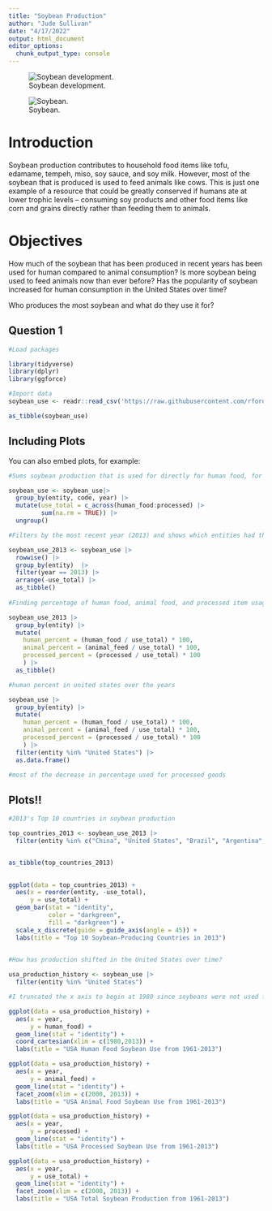 ```yaml
---
title: "Soybean Production"
author: "Jude Sullivan"
date: "4/17/2022"
output: html_document
editor_options: 
  chunk_output_type: console
---
```

![Soybean development.](images/soybean_development.jpg)

![Soybean.](images/soybean_1.jpg)

# Introduction

Soybean production contributes to household food items like tofu, edamame, tempeh, miso, soy sauce, and soy milk. However, most of the soybean that is produced is used to feed animals like cows. This is just one example of a resource that could be greatly conserved if humans ate at lower trophic levels -- consuming soy products and other food items like corn and grains directly rather than feeding them to animals. 


# Objectives


How much of the soybean that has been produced in recent years has been used for human compared to animal consumption? Is more soybean being used to feed animals now than ever before? Has the popularity of soybean increased for human consumption in the United States over time?

Who produces the most soybean and what do they use it for?

## Question 1

```r
#Load packages

library(tidyverse)
library(dplyr)
library(ggforce)
```


```r
#Import data
soybean_use <- readr::read_csv('https://raw.githubusercontent.com/rfordatascience/tidytuesday/master/data/2021/2021-04-06/soybean_use.csv')

as_tibble(soybean_use)
```

## Including Plots

You can also embed plots, for example:

```r
#Sums soybean production that is used for directly for human food, for animal food, and that is processed into other items like vegetable oil and biofuel

soybean_use <- soybean_use|> 
  group_by(entity, code, year) |> 
  mutate(use_total = c_across(human_food:processed) |> 
         sum(na.rm = TRUE)) |> 
  ungroup()

#Filters by the most recent year (2013) and shows which entities had the greatest combined soybean production

soybean_use_2013 <- soybean_use |> 
  rowwise() |> 
  group_by(entity)  |>
  filter(year == 2013) |> 
  arrange(-use_total) |> 
  as_tibble()
 
#Finding percentage of human food, animal food, and processed item usage from the total

soybean_use_2013 |> 
  group_by(entity) |> 
  mutate(
    human_percent = (human_food / use_total) * 100,
    animal_percent = (animal_feed / use_total) * 100,
    processed_percent = (processed / use_total) * 100
    ) |> 
  as_tibble()

#human percent in united states over the years

soybean_use |> 
  group_by(entity) |> 
  mutate(
    human_percent = (human_food / use_total) * 100,
    animal_percent = (animal_feed / use_total) * 100,
    processed_percent = (processed / use_total) * 100
    ) |> 
  filter(entity %in% "United States") |> 
  as.data.frame()

#most of the decrease in percentage used for processed goods 

```

## Plots!!
```r
#2013's Top 10 countries in soybean production 

top_countries_2013 <- soybean_use_2013 |> 
  filter(entity %in% c("China", "United States", "Brazil", "Argentina", "India", "Germany", "Mexico", "Spain", "Paraguay", "Japan")) 


as_tibble(top_countries_2013)
  

ggplot(data = top_countries_2013) +
  aes(x = reorder(entity, -use_total),
      y = use_total) +
  geom_bar(stat = "identity",
           color = "darkgreen",
           fill = "darkgreen") +
  scale_x_discrete(guide = guide_axis(angle = 45)) +
  labs(title = "Top 10 Soybean-Producing Countries in 2013")
  

#How has production shifted in the United States over time?

usa_production_history <- soybean_use |> 
  filter(entity %in% "United States")

#I truncated the x axis to begin at 1980 since soybeans were not used for human food until 1983

ggplot(data = usa_production_history) +
  aes(x = year,
      y = human_food) +
  geom_line(stat = "identity") +
  coord_cartesian(xlim = c(1980,2013)) +
  labs(title = "USA Human Food Soybean Use from 1961-2013")

ggplot(data = usa_production_history) +
  aes(x = year,
      y = animal_feed) +
  geom_line(stat = "identity") +
  facet_zoom(xlim = c(2000, 2013)) +
  labs(title = "USA Animal Food Soybean Use from 1961-2013")

ggplot(data = usa_production_history) +
  aes(x = year,
      y = processed) +
  geom_line(stat = "identity") +
  labs(title = "USA Processed Soybean Use from 1961-2013")

ggplot(data = usa_production_history) +
  aes(x = year,
      y = use_total) +
  geom_line(stat = "identity") +
  facet_zoom(xlim = c(2000, 2013)) +
  labs(title = "USA Total Soybean Production from 1961-2013")

```

